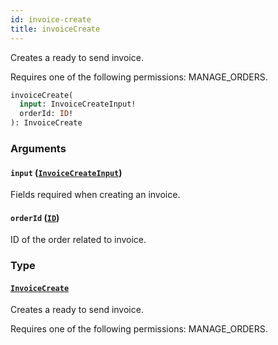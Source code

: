 ```yaml
---
id: invoice-create
title: invoiceCreate
---
```



Creates a ready to send invoice. 

Requires one of the following permissions: MANAGE_ORDERS.

```graphql
invoiceCreate(
  input: InvoiceCreateInput!
  orderId: ID!
): InvoiceCreate
```


### Arguments

#### `input` ([`InvoiceCreateInput`](../../../developer/api-reference/inputs/invoice-create-input))

Fields required when creating an invoice.


#### `orderId` ([`ID`](../../../developer/api-reference/scalars/id))

ID of the order related to invoice.


### Type

#### [`InvoiceCreate`](../../../developer/api-reference/objects/invoice-create) 

Creates a ready to send invoice. 

Requires one of the following permissions: MANAGE_ORDERS.




